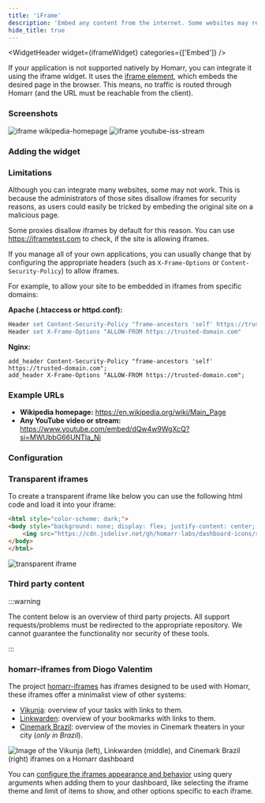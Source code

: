```yaml
---
title: 'iFrame'
description: 'Embed any content from the internet. Some websites may restrict access.'
hide_title: true
---
```




<WidgetHeader
  widget={iframeWidget}
  categories={['Embed']}
/>

If your application is not supported natively by Homarr, you can integrate it using the iframe widget.
It uses the [iframe element](https://developer.mozilla.org/en-US/docs/Web/HTML/Element/iframe),
which embeds the desired page in the browser.
This means, no traffic is routed through Homarr (and the URL must be reachable from the client).

### Screenshots


<div>
  <img src={wikipediaHomepage} alt="iframe wikipedia-homepage" width={128 * 3} />
  <img src={youtubeStream} alt="iframe youtube-iss-stream" width={128 * 3} />
</div>

### Adding the widget

<AddingWidget />

### Limitations

Although you can integrate many websites, some may not work.
This is because the administrators of those sites disallow iframes
for security reasons, as users could easily be tricked
by embeding the original site on a malicious page.

Some proxies disallow iframes by default for this reason.
You can use https://iframetest.com to check, if the site is allowing iframes.

If you manage all of your own applications, you can usually change that by configuring
the appropriate headers (such as `X-Frame-Options` or `Content-Security-Policy`) to allow iframes.

For example, to allow your site to be embedded in iframes from specific domains:

**Apache (.htaccess or httpd.conf):**
```apache
Header set Content-Security-Policy "frame-ancestors 'self' https://trusted-domain.com"
Header set X-Frame-Options "ALLOW-FROM https://trusted-domain.com"
```

**Nginx:**
```nginx
add_header Content-Security-Policy "frame-ancestors 'self' https://trusted-domain.com";
add_header X-Frame-Options "ALLOW-FROM https://trusted-domain.com";
```

### Example URLs

- **Wikipedia homepage:** https://en.wikipedia.org/wiki/Main_Page
- **Any YouTube video or stream:** https://www.youtube.com/embed/dQw4w9WgXcQ?si=MWUbbG66UNTla_Ni

### Configuration
<WidgetConfig configuration={iframeWidget.configuration} />

### Transparent iframes

To create a transparent iframe like below you can use the following html code and load it into your iframe:

```html
<html style="color-scheme: dark;">
<body style="background: none; display: flex; justify-content: center; align-items: center;">
    <img src="https://cdn.jsdelivr.net/gh/homarr-labs/dashboard-icons/svg/homarr.svg" width="90" height="90" />
</body>
</html>
```

![transparent iframe](./img/transparent-iframe.png)

### Third party content
:::warning

The content below is an overview of third party projects. All support requests/problems must be redirected to the appropriate repository.
We cannot guarantee the functionality nor security of these tools.

:::

### homarr-iframes from Diogo Valentim
The project [homarr-iframes](https://github.com/diogovalentte/homarr-iframes) has iframes designed to be used with Homarr, these iframes offer a minimalist view of other systems:

- [Vikunja](https://github.com/go-vikunja/vikunja): overview of your tasks with links to them.
- [Linkwarden](https://github.com/linkwarden/linkwarden): overview of your bookmarks with links to them.
- [Cinemark Brazil](https://www.cinemark.com.br): overview of the movies in Cinemark theaters in your city (*only in Brazil*).

![Image of the Vikunja (left), Linkwarden (middle), and Cinemark Brazil (right) iframes on a Homarr dashboard](./img/homarr-iframes-example.webp "Image of the Vikunja (left), Linkwarden (middle), and Cinemark Brazil (right) iframes on a Homarr dashboard")

You can [configure the iframes appearance and behavior](https://github.com/diogovalentte/homarr-iframes?tab=readme-ov-file#adding-to-homarr) using query arguments when adding them to your dashboard, like selecting the iframe theme and limit of items to show, and other options specific to each iframe.
